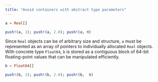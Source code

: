 ```yaml
---
title: "Avoid containers with abstract type parameters"
---
```


```julia
a = Real[]

push!(a, 1); push!(a, 2.0); push!(a, π)

```

Since `Real` objects can be of arbitrary size and structure, `a` must be represented as an array of pointers to individually allocated `Real` objects. With concrete type `Float64`, `b` is stored as a contiguous block of 64-bit floating-point values that can be manipulated efficiently.


```julia
b = Float64[]

push!(b, 1); push!(b, 2.0); push!(b,  π)
```
